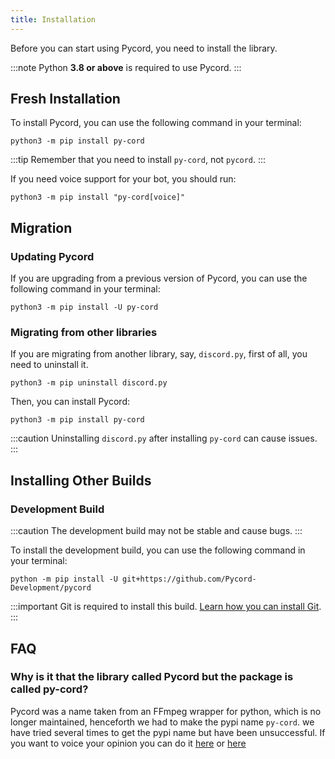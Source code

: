 ```yaml
---
title: Installation
---
```


Before you can start using Pycord, you need to install the library.

:::note
Python **3.8 or above** is required to use Pycord.
:::

## Fresh Installation

To install Pycord, you can use the following command in your terminal:

    python3 -m pip install py-cord

:::tip
Remember that you need to install `py-cord`, not `pycord`.
:::

If you need voice support for your bot, you should run:

    python3 -m pip install "py-cord[voice]"

## Migration

### Updating Pycord

If you are upgrading from a previous version of Pycord, you can use the following command in your terminal:

    python3 -m pip install -U py-cord

### Migrating from other libraries

If you are migrating from another library, say, `discord.py`, first of all, you need to uninstall it.

    python3 -m pip uninstall discord.py

Then, you can install Pycord:

    python3 -m pip install py-cord

:::caution
Uninstalling `discord.py` after installing `py-cord` can cause issues.
:::

## Installing Other Builds

### Development Build

:::caution
The development build may not be stable and cause bugs.
:::

To install the development build, you can use the following command in your terminal:

    python -m pip install -U git+https://github.com/Pycord-Development/pycord

:::important
Git is required to install this build. [Learn how you can install Git](/guide/Topics/git).
:::

## FAQ

### Why is it that the library called Pycord but the package is called py-cord?

Pycord was a name taken from an FFmpeg wrapper for python,
which is no longer maintained, henceforth we had to make the pypi name `py-cord`.
we have tried several times to get the pypi name but have been unsuccessful.
If you want to voice your opinion you can do it [here](https://github.com/pypa/pypi-support/issues/1438) or [here](https://github.com/alesanfra/pycord/issues/2)
